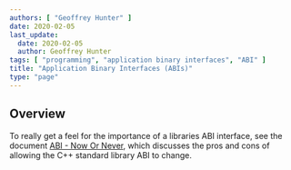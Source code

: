 ```yaml
---
authors: [ "Geoffrey Hunter" ]
date: 2020-02-05
last_update:
  date: 2020-02-05
  author: Geoffrey Hunter
tags: [ "programming", "application binary interfaces", "ABI" ]
title: "Application Binary Interfaces (ABIs)"
type: "page"
---
```



## Overview

To really get a feel for the importance of a libraries ABI interface, see the document [ABI - Now Or Never](http://www.open-std.org/jtc1/sc22/wg21/docs/papers/2020/p1863r1.pdf), which discusses the pros and cons of allowing the C++ standard library ABI to change.